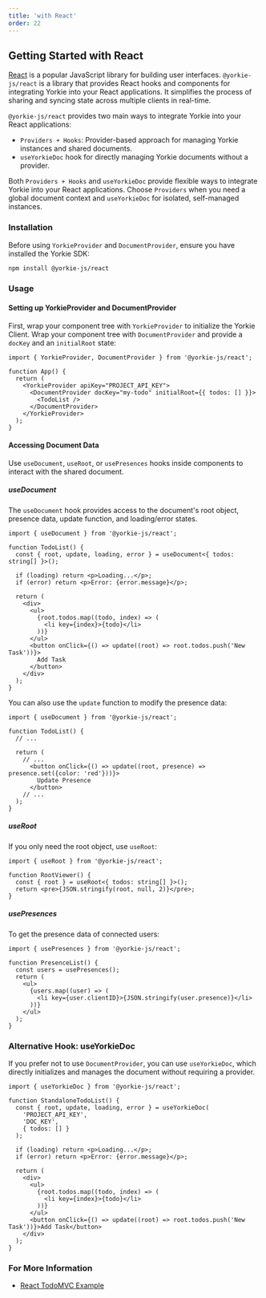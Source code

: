 ```yaml
---
title: 'with React'
order: 22
---
```


## Getting Started with React

[React](https://react.dev/) is a popular JavaScript library for building user interfaces. `@yorkie-js/react` is a library that provides React hooks and components for integrating Yorkie into your React applications. It simplifies the process of sharing and syncing state across multiple clients in real-time.

`@yorkie-js/react` provides two main ways to integrate Yorkie into your React applications:
  - `Providers + Hooks`: Provider-based approach for managing Yorkie instances and shared documents.
  - `useYorkieDoc` hook for directly managing Yorkie documents without a provider.

Both `Providers + Hooks` and `useYorkieDoc` provide flexible ways to integrate Yorkie into your React applications.
Choose `Providers` when you need a global document context and `useYorkieDoc` for isolated, self-managed instances.

### Installation

Before using `YorkieProvider` and `DocumentProvider`, ensure you have installed the Yorkie SDK:

```sh
npm install @yorkie-js/react
```

### Usage

#### Setting up YorkieProvider and DocumentProvider

First, wrap your component tree with `YorkieProvider` to initialize the Yorkie Client.
Wrap your component tree with `DocumentProvider` and provide a `docKey` and an `initialRoot` state:

```tsx
import { YorkieProvider, DocumentProvider } from '@yorkie-js/react';

function App() {
  return (
    <YorkieProvider apiKey="PROJECT_API_KEY">
      <DocumentProvider docKey="my-todo" initialRoot={{ todos: [] }}>
        <TodoList />
      </DocumentProvider>
    </YorkieProvider>
  );
}
```

#### Accessing Document Data

Use `useDocument`, `useRoot`, or `usePresences` hooks inside components to interact with the shared document.

##### useDocument

The `useDocument` hook provides access to the document's root object, presence data, update function, and loading/error states.

```tsx
import { useDocument } from '@yorkie-js/react';

function TodoList() {
  const { root, update, loading, error } = useDocument<{ todos: string[] }>();

  if (loading) return <p>Loading...</p>;
  if (error) return <p>Error: {error.message}</p>;

  return (
    <div>
      <ul>
        {root.todos.map((todo, index) => (
          <li key={index}>{todo}</li>
        ))}
      </ul>
      <button onClick={() => update((root) => root.todos.push('New Task'))}>
        Add Task
      </button>
    </div>
  );
}
```

You can also use the `update` function to modify the presence data:

```tsx
import { useDocument } from '@yorkie-js/react';

function TodoList() {
  // ...

  return (
    // ...
      <button onClick={() => update((root, presence) => presence.set({color: 'red'}))}>
        Update Presence
      </button>
    // ...
  );
}
```

##### useRoot

If you only need the root object, use `useRoot`:

```tsx
import { useRoot } from '@yorkie-js/react';

function RootViewer() {
  const { root } = useRoot<{ todos: string[] }>();
  return <pre>{JSON.stringify(root, null, 2)}</pre>;
}
```

##### usePresences

To get the presence data of connected users:

```tsx
import { usePresences } from '@yorkie-js/react';

function PresenceList() {
  const users = usePresences();
  return (
    <ul>
      {users.map((user) => (
        <li key={user.clientID}>{JSON.stringify(user.presence)}</li>
      ))}
    </ul>
  );
}
```

### Alternative Hook: useYorkieDoc

If you prefer not to use `DocumentProvider`, you can use `useYorkieDoc`, which directly initializes and manages the document without requiring a provider.

```tsx
import { useYorkieDoc } from '@yorkie-js/react';

function StandaloneTodoList() {
  const { root, update, loading, error } = useYorkieDoc(
    'PROJECT_API_KEY',
    'DOC_KEY',
    { todos: [] }
  );

  if (loading) return <p>Loading...</p>;
  if (error) return <p>Error: {error.message}</p>;

  return (
    <div>
      <ul>
        {root.todos.map((todo, index) => (
          <li key={index}>{todo}</li>
        ))}
      </ul>
      <button onClick={() => update((root) => root.todos.push('New Task'))}>Add Task</button>
    </div>
  );
}
```

### For More Information

- [React TodoMVC Example](https://github.com/yorkie-team/yorkie-js-sdk/tree/main/examples/react-todomvc)
